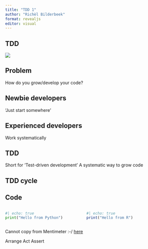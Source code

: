 ```yaml
---
title: "TDD 1"
author: "Richèl Bilderbeek"
format: revealjs
editor: visual
---
```


## TDD

![](programming_formalism_course.png)

## Problem

How do you grow/develop your code?

## Newbie developers

'Just start somewhere'

## Experienced developers

Work systematically

## TDD

Short for 'Test-driven development'
A systematic way to grow code

## TDD cycle



## Code

::: columns
::: {.column width="50%"}
```python
#| echo: true
print("Hello from Python")
```
:::

::: {.column width="50%"}
```r
#| echo: true
print("Hello from R")
```
:::
:::

Cannot copy from Mentimeter :-/ [here](https://www.mentimeter.com/app/presentation/al6k1j9uduvzeru5wabwsq3b411mwnt1/xp2pfbgddtct)

Arrange Act Assert
